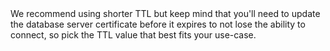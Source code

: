 <Admonition type="note" title="TTL">
  We recommend using shorter TTL but keep mind that you'll need to update the
  database server certificate before it expires to not lose the ability to
  connect, so pick the TTL value that best fits your use-case.
</Admonition>
